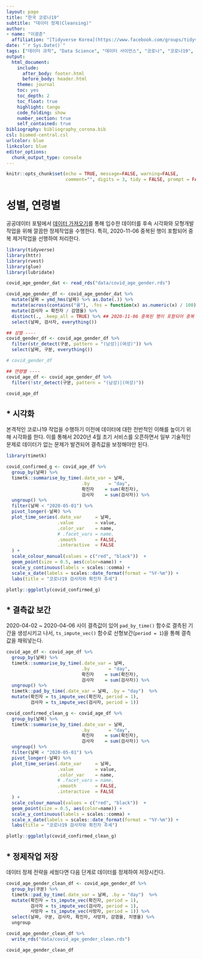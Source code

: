```yaml
---
layout: page
title: "한국 코로나19"
subtitle: "데이터 정제(Cleansing)"
author:
- name: "이광춘"
  affiliation: "[Tidyverse Korea](https://www.facebook.com/groups/tidyverse/)"
date: "`r Sys.Date()`"
tags: ["데이터 과학", "Data Science", "데이터 사이언스", "코로나", "코로나19", "covid-19", "corona"]
output:
  html_document: 
    include:
      after_body: footer.html
      before_body: header.html
    theme: journal
    toc: yes
    toc_depth: 2
    toc_float: true
    highlight: tango
    code_folding: show
    number_section: true
    self_contained: true
bibliography: bibliography_corona.bib
csl: biomed-central.csl
urlcolor: blue
linkcolor: blue
editor_options: 
  chunk_output_type: console
---
```


```r
knitr::opts_chunk$set(echo = TRUE, message=FALSE, warning=FALSE,
                      comment="", digits = 3, tidy = FALSE, prompt = FALSE, fig.align = 'center')

```



# 성별, 연령별 {#clean-corona-dataset}

공공데이터 포털에서 [데이터 가져오기](ingest-data.html)를 통해 입수한 데이터를 후속 시각화와 모형개발 작업을 위해 깔끔한 정제작업을 수행한다. 특히, 2020-11-06 중복된 행이 포함되어 중복 제거작업을 선행하여 처리한다.

```r
library(tidyverse)
library(httr)
library(rvest)
library(glue)
library(lubridate)

covid_age_gender_dat <- read_rds("data/covid_age_gender.rds")

covid_age_gender_df <- covid_age_gender_dat %>% 
  mutate(날짜 = ymd_hms(날짜) %>% as.Date(.)) %>% 
  mutate(across(contains("율"), .fns = function(x) as.numeric(x) / 100)) %>% 
  mutate(검사자 = 확진자 / 감염율) %>% 
  distinct(., .keep_all = TRUE) %>% ## 2020-11-06 중복된 행이 포함되어 중복 제거작업
  select(날짜, 검사자, everything())

## 성별 ----
covid_gender_df <- covid_age_gender_df %>% 
  filter(str_detect(구분, pattern = "(남성)|(여성)")) %>% 
  select(날짜, 구분, everything())

# covid_gender_df

## 연령별 ----
covid_age_df <- covid_age_gender_df %>% 
  filter(!str_detect(구분, pattern = "(남성)|(여성)"))

covid_age_df
```


## * 시각화 {#clean-corona-timeseries-viz}

본격적인 코로나19 작업을 수행하기 이전에 데이터에 대한 전반적인 이해를 높이기 위해 시각화를 한다.
이를 통해서 2020년 4월 초기 서비스를 오픈하면서 일부 기술적인 문제로 데이터가 없는 문제가 발견되어 결측값을 보정해야만 된다.

```r
library(timetk)

covid_confirmed_g <- covid_age_df %>% 
  group_by(날짜) %>% 
  timetk::summarise_by_time(.date_var = 날짜, 
                            .by       = "day", 
                            확진자    = sum(확진자),
                            검사자    = sum(검사자)) %>% 
  ungroup() %>% 
  filter(날짜 < "2020-05-01") %>% 
  pivot_longer(-날짜) %>% 
  plot_time_series(.date_var     = 날짜, 
                   .value        = value, 
                   .color_var    = name,
                   # .facet_vars = name,
                   .smooth       = FALSE,
                   .interactive  = FALSE
  ) +
  scale_colour_manual(values = c("red", "black"))  +
  geom_point(size = 0.5, aes(color=name)) +
  scale_y_continuous(labels = scales::comma) +
  scale_x_date(labels = scales::date_format(format = "%Y-%m")) +
  labs(title = "코로나19 검사자와 확진자 추세")

plotly::ggplotly(covid_confirmed_g)
```

##  * 결측값 보간 {#clean-corona-fix-missing}

2020-04-02 ~ 2020-04-06 사이 결측값이 있어 `pad_by_time()` 함수로 결측된 기간을 생성시키고 나서,
`ts_impute_vec()` 함수로 선형보간(`period = 1`)을 통해 결측값을 채워넣는다.

```r
covid_age_df <- covid_age_df %>% 
  group_by(날짜) %>% 
  timetk::summarise_by_time(.date_var = 날짜, 
                            .by       = "day", 
                            확진자    = sum(확진자),
                            검사자    = sum(검사자)) %>% 
  ungroup() %>% 
  timetk::pad_by_time(.date_var = 날짜, .by = "day")  %>% 
  mutate(확진자 = ts_impute_vec(확진자, period = 1),
         검사자 = ts_impute_vec(검사자, period = 1))

covid_confirmed_clean_g <- covid_age_df %>% 
  group_by(날짜) %>% 
  timetk::summarise_by_time(.date_var = 날짜, 
                            .by       = "day", 
                            확진자    = sum(확진자),
                            검사자    = sum(검사자)) %>% 
  ungroup() %>% 
  filter(날짜 < "2020-05-01") %>% 
  pivot_longer(-날짜) %>% 
  plot_time_series(.date_var     = 날짜, 
                   .value        = value, 
                   .color_var    = name,
                   # .facet_vars = name,
                   .smooth       = FALSE,
                   .interactive  = FALSE
  ) +
  scale_colour_manual(values = c("red", "black"))  +
  geom_point(size = 0.5, aes(color=name)) +
  scale_y_continuous(labels = scales::comma) +
  scale_x_date(labels = scales::date_format(format = "%Y-%m")) +
  labs(title = "코로나19 검사자와 확진자 추세")

plotly::ggplotly(covid_confirmed_clean_g)
```

## * 정제작업 저장  {#save-cleaned-data}

데이터 정제 전략을 세웠다면 다음 단계로 데이터를 정제하여 저장시킨다.

```r
covid_age_gender_clean_df <- covid_age_gender_df %>% 
  group_by(구분) %>% 
  timetk::pad_by_time(.date_var = 날짜, .by = "day")  %>% 
  mutate(확진자 = ts_impute_vec(확진자, period = 1),
         검사자 = ts_impute_vec(검사자, period = 1),
         사망자 = ts_impute_vec(사망자, period = 1)) %>% 
  select(날짜, 구분, 검사자, 확진자, 사망자, 감염율, 치명율) %>% 
  ungroup

covid_age_gender_clean_df %>% 
  write_rds("data/covid_age_gender_clean.rds")

covid_age_gender_clean_df
```

